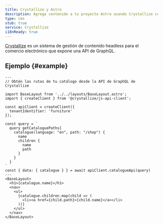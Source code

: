 ```yaml
---
title: Crystallize y Astro
description: Agrega contenido a tu proyecto Astro usando Crystallize como CMS
type: cms
stub: true
service: Crystallize
i18nReady: true
---
```

[Crystallize](https://crystallize.com/) es un sistema de gestión de contenido headless para el comercio electrónico que expone una API de GraphQL.
## Ejemplo \{#example\}

```astro title="src/pages/index.astro"
---
// Obtén las rutas de tu catálogo desde la API de GraphQL de Crystallize

import BaseLayout from '../../layouts/BaseLayout.astro';
import { createClient } from '@crystallize/js-api-client';

const apiClient = createClient({
  tenantIdentifier: 'furniture'
});

const query = `
  query getCataloguePaths{
    catalogue(language: "en", path: "/shop") {
      name
      children {
        name
        path
      }
    }
  }
`
const { data: { catalogue } } = await apiClient.catalogueApi(query)
---
<BaseLayout>
  <h1>{catalogue.name}</h1>
  <nav>
    <ul>
      {catalogue.children.map(child => (
        <li><a href={child.path}>{child.name}</a></li>
      ))}
    </ul>
  </nav>
</BaseLayout>
```
